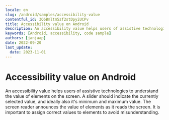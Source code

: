 ```yaml
---
locale: en
slug: /android/samples/accessibility-value
contentful_id: 3Q6Bmltm5zf2stDpyiUCPv
title: Accessibility value on Android
description: An accessibility value helps users of assistive technologies to understand the value of elements on the screen.
keywords: [Android, accessibility, code sample]
authors: [janjaap]
date: 2022-09-20
last_update:
  date: 2023-11-01
---
```


# Accessibility value on Android

An accessibility value helps users of assistive technologies to understand the value of elements on the screen. A slider should indicate the currently selected value, and ideally also it's minimum and maximum value. The screen reader announces the value of elements as it reads the screen. It is important to assign correct values to elements to avoid misunderstanding.

<CodeSample id="accessibility-value" framework="android" locale="en"/>
